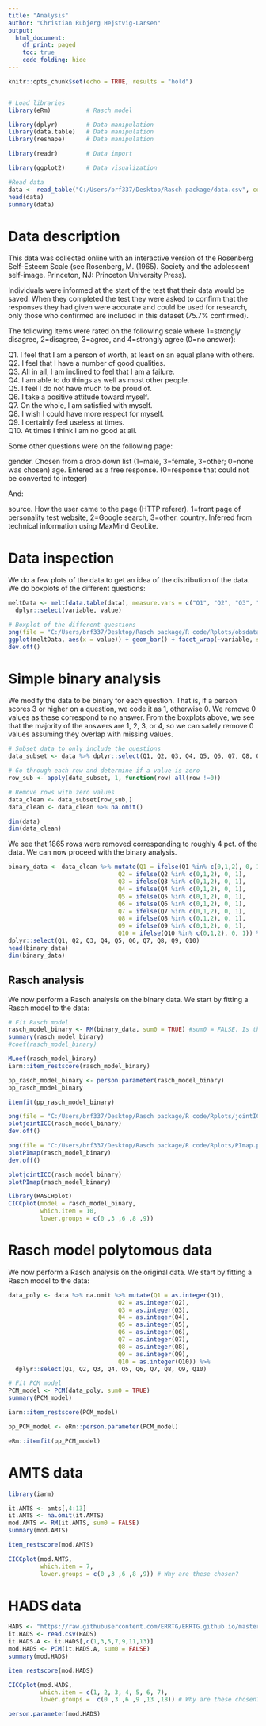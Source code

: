 ```yaml
---
title: "Analysis"
author: "Christian Rubjerg Hejstvig-Larsen"
output:
  html_document:
    df_print: paged
    toc: true
    code_folding: hide
---
```



```r
knitr::opts_chunk$set(echo = TRUE, results = "hold")


# Load libraries
library(eRm)          # Rasch model

library(dplyr)        # Data manipulation
library(data.table)   # Data manipulation
library(reshape)      # Data manipulation

library(readr)        # Data import

library(ggplot2)      # Data visualization
```



```r
#Read data
data <- read_table("C:/Users/brf337/Desktop/Rasch package/data.csv", col_names = TRUE, col_types = cols("factor", "factor", "factor", "factor", "factor", "factor", "factor", "factor", "factor", "factor", "factor", "numeric", "factor", "factor"))
head(data)
summary(data)
```

# Data description
This data was collected online with an interactive version of the Rosenberg Self-Esteem Scale (see Rosenberg, M. (1965). Society and the adolescent self-image. Princeton, NJ: Princeton University Press).

Individuals were informed at the start of the test that their data would be saved. When they completed the test they were asked to confirm that the responses they had given were accurate and could be used for research, only those who confirmed are included in this dataset (75.7% confirmed). 

The following items were rated on the following scale where 1=strongly disagree, 2=disagree, 3=agree, and 4=strongly agree (0=no answer):


Q1. I feel that I am a person of worth, at least on an equal plane with others.	
Q2. I feel that I have a number of good qualities.	
Q3. All in all, I am inclined to feel that I am a failure.	
Q4. I am able to do things as well as most other people.	
Q5. I feel I do not have much to be proud of.	
Q6. I take a positive attitude toward myself.	
Q7. On the whole, I am satisfied with myself.	
Q8. I wish I could have more respect for myself.	
Q9. I certainly feel useless at times.	
Q10. At times I think I am no good at all.

Some other questions were on the following page:

gender. Chosen from a drop down list (1=male, 3=female, 3=other; 0=none was chosen)
age. Entered as a free response. (0=response that could not be converted to integer)

And:

source. How the user came to the page (HTTP referer). 1=front page of personality test website, 2=Google search, 3=other.
country. Inferred from technical information using MaxMind GeoLite.





# Data inspection

We do a few plots of the data to get an idea of the distribution of the data. We do boxplots of the different questions:

```r
meltData <- melt(data.table(data), measure.vars = c("Q1", "Q2", "Q3", "Q4", "Q5", "Q6", "Q7", "Q8", "Q9", "Q10")) %>% 
  dplyr::select(variable, value)

# Boxplot of the different questions
png(file = "C:/Users/brf337/Desktop/Rasch package/R code/Rplots/obsdata_barplot.png", width = 800, height = 600)
ggplot(meltData, aes(x = value)) + geom_bar() + facet_wrap(~variable, scale="free") + theme_bw()
dev.off()
```


# Simple binary analysis
We modify the data to be binary for each question. That is, if a person scores 3 or higher on a question, we code it as 1, otherwise 0. We remove 0 values as these correspond to no answer. From the boxplots above, we see that the majority of the answers are 1, 2, 3, or 4, so we can safely remove 0 values assuming they overlap with missing values.

```r

# Subset data to only include the questions
data_subset <- data %>% dplyr::select(Q1, Q2, Q3, Q4, Q5, Q6, Q7, Q8, Q9, Q10)

# Go through each row and determine if a value is zero
row_sub <- apply(data_subset, 1, function(row) all(row !=0))

# Remove rows with zero values
data_clean <- data_subset[row_sub,]
data_clean <- data_clean %>% na.omit()

dim(data)
dim(data_clean)
```
We see that 1865 rows were removed corresponding to roughly 4 pct. of the data. We can now proceed with the binary analysis.

```r
binary_data <- data_clean %>% mutate(Q1 = ifelse(Q1 %in% c(0,1,2), 0, 1),
                               Q2 = ifelse(Q2 %in% c(0,1,2), 0, 1),
                               Q3 = ifelse(Q3 %in% c(0,1,2), 0, 1),
                               Q4 = ifelse(Q4 %in% c(0,1,2), 0, 1),
                               Q5 = ifelse(Q5 %in% c(0,1,2), 0, 1),
                               Q6 = ifelse(Q6 %in% c(0,1,2), 0, 1),
                               Q7 = ifelse(Q7 %in% c(0,1,2), 0, 1),
                               Q8 = ifelse(Q8 %in% c(0,1,2), 0, 1),
                               Q9 = ifelse(Q9 %in% c(0,1,2), 0, 1),
                               Q10 = ifelse(Q10 %in% c(0,1,2), 0, 1)) %>% 
dplyr::select(Q1, Q2, Q3, Q4, Q5, Q6, Q7, Q8, Q9, Q10)
head(binary_data)
dim(binary_data)
```

## Rasch analysis
We now perform a Rasch analysis on the binary data. We start by fitting a Rasch model to the data:

```r
# Fit Rasch model
rasch_model_binary <- RM(binary_data, sum0 = TRUE) #sum0 = FALSE. Is this just a question of interpretation of the coefficients?
summary(rasch_model_binary)
#coef(rasch_model_binary)
```


```r
MLoef(rasch_model_binary)
iarm::item_restscore(rasch_model_binary)
```


```r
pp_rasch_model_binary <- person.parameter(rasch_model_binary)
pp_rasch_model_binary
```

```r
itemfit(pp_rasch_model_binary)
```

```r
png(file = "C:/Users/brf337/Desktop/Rasch package/R code/Rplots/jointICC.png", width = 800, height = 600)
plotjointICC(rasch_model_binary)
dev.off()
```
```r
png(file = "C:/Users/brf337/Desktop/Rasch package/R code/Rplots/PImap.png", width = 800, height = 600)
plotPImap(rasch_model_binary)
dev.off()
```



```r
plotjointICC(rasch_model_binary)
plotPImap(rasch_model_binary)
```


```r
library(RASCHplot)
CICCplot(model = rasch_model_binary, 
         which.item = 10,
         lower.groups = c(0 ,3 ,6 ,8 ,9))
```


# Rasch model polytomous data
We now perform a Rasch analysis on the original data. We start by fitting a Rasch model to the data:

```r
data_poly <- data %>% na.omit %>% mutate(Q1 = as.integer(Q1),
                               Q2 = as.integer(Q2),
                               Q3 = as.integer(Q3),
                               Q4 = as.integer(Q4),
                               Q5 = as.integer(Q5),
                               Q6 = as.integer(Q6),
                               Q7 = as.integer(Q7),
                               Q8 = as.integer(Q8),
                               Q9 = as.integer(Q9),
                               Q10 = as.integer(Q10)) %>% 
  dplyr::select(Q1, Q2, Q3, Q4, Q5, Q6, Q7, Q8, Q9, Q10)
```


```r
# Fit PCM model
PCM_model <- PCM(data_poly, sum0 = TRUE)
summary(PCM_model)
```


```r
iarm::item_restscore(PCM_model)
```



```r
pp_PCM_model <- eRm::person.parameter(PCM_model)
```


```r
eRm::itemfit(pp_PCM_model)
```


# AMTS data

```r
library(iarm)

it.AMTS <- amts[,4:13]
it.AMTS <- na.omit(it.AMTS)
mod.AMTS <- RM(it.AMTS, sum0 = FALSE)
summary(mod.AMTS)
```
```r
item_restscore(mod.AMTS)
```


```r
CICCplot(mod.AMTS, 
         which.item = 7, 
         lower.groups = c(0 ,3 ,6 ,8 ,9)) # Why are these chosen?
```




# HADS data
```r
HADS <- "https://raw.githubusercontent.com/ERRTG/ERRTG.github.io/master/HADS.csv"
it.HADS <- read.csv(HADS)
it.HADS.A <- it.HADS[,c(1,3,5,7,9,11,13)]
mod.HADS <- PCM(it.HADS.A, sum0 = FALSE)
summary(mod.HADS)
```

```r
item_restscore(mod.HADS)
```

```r
CICCplot(mod.HADS, 
         which.item = c(1, 2, 3, 4, 5, 6, 7), 
         lower.groups =  c(0 ,3 ,6 ,9 ,13 ,18)) # Why are these chosen?
```

```r
person.parameter(mod.HADS)
```





